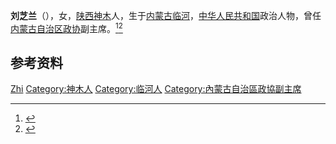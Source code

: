 {{Otheruses|other=名为刘芝兰的其他人物|尤祥斋}}

'''刘芝兰'''（{{bd|1944年|10月|}}），女，[[陕西|陕西]][[神木|神木]]人，生于[[内蒙古|内蒙古]][[临河市|临河]]，[[中华人民共和国|中华人民共和国]]政治人物，曾任[[内蒙古自治区政协|内蒙古自治区政协]]副主席。<ref>{{Cite book|title=中华人民共和国职官志|author=何虎生, 李耀东, 向常福主编|publisher=中国社会出版社|year=2003|isbn=9787800883934|location=北京|pages=}}</ref><ref>{{Cite web|title=刘芝兰|url=http://www.cpwf.org.cn/renkou/huigu/huojiang/disi/lzl.htm|accessdate=2020-10-03|work=中国人口福利基金会|archive-date=2004-12-11|archive-url=https://web.archive.org/web/20041211064744/http://www.cpwf.org.cn/renkou/huigu/huojiang/disi/lzl.htm|dead-url=no}}</ref>

== 参考资料 ==
{{reflist}}

{{中国人物小作品}}

{{Authority control}}
{{DEFAULTSORT:Liu刘}}
[[Category:刘姓|Zhi]]
[[Category:神木人|Category:神木人]]
[[Category:临河人|Category:临河人]]
[[Category:內蒙古自治區政協副主席|Category:內蒙古自治區政協副主席]]